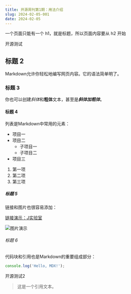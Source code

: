 ```yaml
---
title: 开源周刊第1期：用法介绍
slug: 2024-02-05-001
date: 2024-02-05
---
```



一个页面只能有一个 h1，就是标题，所以页面内容要从 h2 开始

开源测试

## 标题 2

Markdown允许你轻松地编写网页内容。它的语法简单明了。

### 标题 3

你也可以创建*斜体*和**粗体**文本，甚至是***斜体加粗体***。

#### 标题 4

列表是Markdown中常用的元素：

- 项目一
- 项目二
  - 子项目一
  - 子项目二
- 项目三

1. 第一项
2. 第二项
3. 第三项

##### 标题 5

链接和图片也很容易添加：

[链接演示：J实验室](https://www.weijunext.com/make-a-friendss)

![图片演示](/logo.svg)

###### 标题 6

代码块和引用也是Markdown的重要组成部分：

```javascript
console.log('Hello, MDX!');
```

开源测试2

> 这是一个引用文本。

